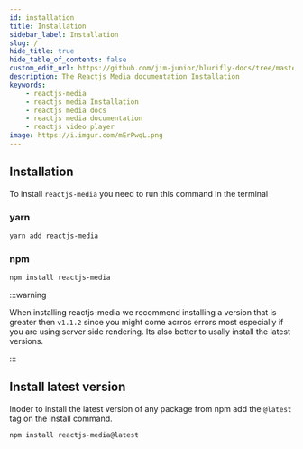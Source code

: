```yaml
---
id: installation
title: Installation
sidebar_label: Installation
slug: /
hide_title: true
hide_table_of_contents: false
custom_edit_url: https://github.com/jim-junior/blurifly-docs/tree/master/reactjs-media/installation.mdx
description: The Reactjs Media documentation Installation
keywords:
    - reactjs-media
    - reactjs media Installation
    - reactjs media docs
    - reactjs media documentation
    - reactjs video player
image: https://i.imgur.com/mErPwqL.png
---
```


## Installation

To install `reactjs-media` you need to run this command in the terminal

### yarn

```bash
yarn add reactjs-media
```

### npm

```bash
npm install reactjs-media
```

:::warning

When installing reactjs-media we recommend installing a version that is greater then `v1.1.2` since you might come acrros errors most especially if you are using server side rendering. Its also better to usally install the latest versions.

:::

## Install latest version

Inoder to install the latest version of any package from npm add the `@latest` tag on the install command.

```bash
npm install reactjs-media@latest
```

